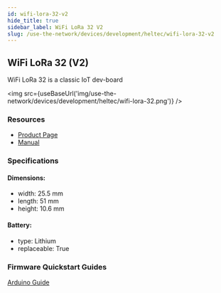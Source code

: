 ```yaml
---
id: wifi-lora-32-v2
hide_title: true
sidebar_label: WiFi LoRa 32 V2
slug: /use-the-network/devices/development/heltec/wifi-lora-32-v2
---
```



## WiFi LoRa 32 (V2)

WiFi LoRa 32 is a classic IoT dev-board

<img src={useBaseUrl('img/use-the-network/devices/development/heltec/wifi-lora-32.png')} />

### Resources

- [Product Page](https://heltec.org/project/wifi-lora-32/)
- [Manual](https://heltec-automation-docs.readthedocs.io/en/latest/esp32/quick_start.html)

### Specifications

#### Dimensions:

- width: 25.5 mm
- length: 51 mm
- height: 10.6 mm

#### Battery:

- type: Lithium
- replaceable: True

### Firmware Quickstart Guides

[Arduino Guide](/use-the-network/devices/development/heltec/wifi-lora-32-v2/arduino)

